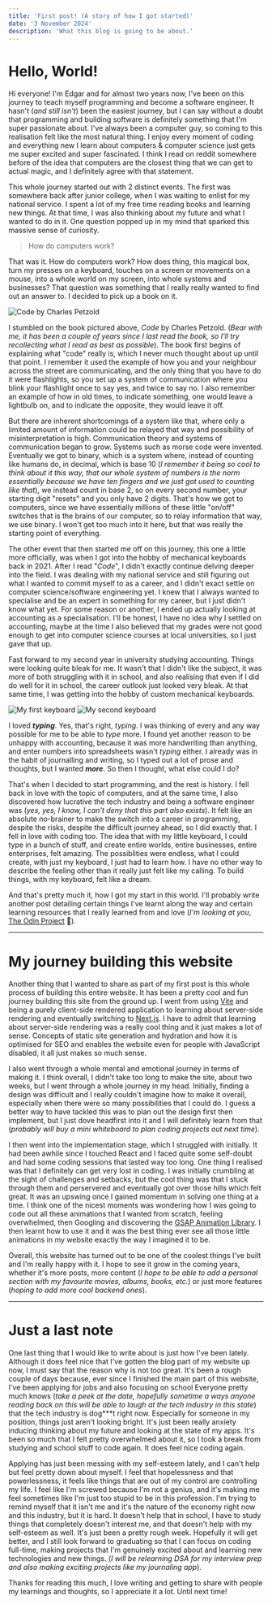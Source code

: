 ```yaml
---
title: 'First post! (A story of how I got started)'
date: '3 November 2024'
description: 'What this blog is going to be about.'
---
```

# Hello, World! 
Hi everyone! I'm Edgar and for almost two years now, I've been on this journey to teach myself programming and become a software engineer. 
It hasn't \(*and still isn't*\) been the easiest journey, but I can say without a doubt that programming and building software is definitely something 
that I'm super passionate about. I've always been a computer guy, so coming to this realisation felt like the most natural thing.
I enjoy every moment of coding and everything new I learn about computers \& computer science just gets me super excited and super fascinated. 
I think I read on reddit somewhere before of the idea that computers are the closest thing that we can get to actual magic, and I definitely agree 
with that statement. 

This whole journey started out with 2 distinct events. The first was somewhere back after junior college, when I was waiting to enlist for my national service.
I spent a lot of my free time reading books and learning new things. At that time, I was also thinking about my future and what I wanted to do in 
it. One question popped up in my mind that sparked this massive sense of curiosity. 

> How do computers work?

That was it. How do computers work? How does thing, this magical box, turn my presses on a keyboard, touches on a screen or movements on a mouse, 
into a whole world on my screen, into whole systems and businesses? That question was something that I really really wanted to find out an answer to. 
I decided to pick up a book on it. 

![Code by Charles Petzold](/blog-images/books/code.webp)

I stumbled on the book pictured above, *Code* by Charles Petzold. \(*Bear with me, it has been a couple of years since I last read the book, so I'll try
recollecting what I read as best as possible*\). The book first begins of explaining what "code" really is, which I never much thought about up until that 
point. I remember it used the example of how you and your neighbour across the street are communicating, and the only thing that you have to do it were 
flashlights, so you set up a system of communication where you blink your flashlight once to say yes, and twice to say no. I also remember an example of how
in old times, to indicate something, one would leave a lightbulb on, and to indicate the opposite, they would leave it off. 

But there are inherent shortcomings of a system like that, where only a limited amount of information could be relayed that way and possibility of misinterpretation is high. 
Communication theory and systems of communication began to grow. Systems such as morse code were invented. Eventually we got to binary, which is a system where, instead of 
counting like humans do, in decimal, which is base 10 \(*I remember it being so cool to think about it this way, that our whole system of numbers is the norm
essentially because we have ten fingers and we just got used to counting like that*\), we instead count in base 2, so on every second number, your starting digit 
"resets" and you only have 2 digits. That's how we got to computers, since we have essentially millions of these little "on/off" switches that is the brains of our computer, 
so to relay information that way, we use binary. I won't get too much into it here, but that was really the starting point of everything. 

The other event that then started me off on this journey, this one a little more officially, was when I got into the hobby of mechanical keyboards back in 2021. 
After I read "*Code*", I didn't exactly continue delving deeper into the field. I was dealing with my national service and still figuring out what I wanted to 
commit myself to as a career, and I didn't exact settle on computer science/software engineering yet. I knew that I always wanted to specialise and be an 
expert in something for my career, but I just didn't know what yet. For some reason or another, I ended up actually looking at accounting as a specialisation. 
I'll be honest, I have no idea why I settled on accounting, maybe at the time I also believed that my grades were not good enough to get into computer science 
courses at local universities, so I just gave that up. 

Fast forward to my second year in university studying accounting. Things were looking quite bleak for me. It wasn't that I didn't like the subject, it was more of 
both struggling with it in school, and also realising that even if I did do well for it in school, the career outlook just looked very bleak. At that same time, 
I was getting into the hobby of custom mechanical keyboards.

![My first keyboard](/blog-images/first-keyboard.webp)
![My second keyboard](/blog-images/second-keyboard.webp)

I loved ***typing***. Yes, that's right, *typing*. I was thinking of every and any way possible for me to be able to *type* more. I found yet another 
reason to be unhappy with accounting, because it was more handwriting than anything, and enter numbers into spreadsheets wasn't *typing* either. I already was 
in the habit of journalling and writing, so I typed out a lot of prose and thoughts, but I wanted ***more***. So then I thought, what else could I do? 

That's when I decided to start programming, and the rest is history. I fell back in love with the topic of computers, and at the same time, I also discovered 
how lucrative the tech industry and being a software engineer was \(*yes, yes, I know, I can't deny that this part also exists*\). It felt like an absolute 
no-brainer to make the switch into a career in programming, despite the risks, despite the difficult journey ahead, so I did exactly that. I fell in love with 
coding too. The idea that with my little keyboard, I could type in a bunch of stuff, and create entire worlds, entire businesses, entire enterprises, felt amazing. 
The possiblities were endless, what I could create, with just my keyboard, I just had to learn how. I have no other way to describe the feeling other than 
it really just felt like my calling. To build things, with my keyboard, felt like a dream.

And that's pretty much it, how I got my start in this world. I'll probably write another post detailing certain things I've learnt along the way and certain 
learning resources that I really learned from and love \(*I'm looking at you*, [The Odin Project](https://www.theodinproject.com/) 👀\).

---

# My journey building this website
Another thing that I wanted to share as part of my first post is this whole process of building this entire website. 
It has been a pretty cool and fun journey building this site from the ground up. I went from using [Vite](https://vite.dev/) 
and being a purely client-side rendered application to learning about server-side rendering and eventually switching to 
[Next.js](https://nextjs.org/). I have to admit that learning about server-side rendering was a really cool thing and it 
just makes a lot of sense. Concepts of static site generation and hydration and how it is optimised for SEO and enables the 
website even for people with JavaScript disabled, it all just makes so much sense.

I also went through a whole mental and emotional journey in terms of making it. I think overall, I didn't take too long to make the 
site, about two weeks, but I went through a whole journey in my head. Initially, finding a design was difficult and I really 
couldn't imagine how to make it overall, especially when there were so many possibilities that I could do. I guess a better 
way to have tackled this was to plan out the design first then implement, but I just dove headfirst into it and I will 
definitely learn from that \(*probably will buy a mini whiteboard to plan coding projects out next time*\). 

I then went into the implementation stage, which I struggled with initially. It had been awhile since I touched React and I faced
quite some self-doubt and had some coding sessions that lasted way too long. One thing I realised was that I definitely can get very lost in coding. 
I was initially crumbling at the sight of challenges and setbacks, but the cool thing was that I stuck through them and perservered and eventually got over those hills which felt great. 
It was an upswing once I gained momentum in solving one thing at a time. I think one of the nicest moments was wondering how I was going to code out all these 
animations that I wanted from scratch, feeling overwhelmed, then Googling and discovering the [GSAP Animation Library](https://gsap.com/). I then learnt how to use it 
and it was the best thing ever see all those little animations in my website exactly the way I imagined it to be. 

Overall, this website has turned out to be one of the coolest things I've built and I'm really 
happy with it. I hope to see it grow in the coming years, whether it's more posts, more content \(*I hope to be able to 
add a personal section with my favourite movies, albums, books, etc.*\) or just more features \(*hoping to add more cool backend ones*\).

---

# Just a last note

One last thing that I would like to write about is just how I've been lately. 
Although it does feel nice that I've gotten the blog part of my website up now, I must say that the reason why is not too great. 
It's been a rough couple of days because, ever since I finished the main part of this website, I've been applying for jobs and also focusing on school
Everyone pretty much knows \(*take a peek at the date, hopefully sometime a ways anyone reading back on this will be able to laugh at the tech industry in this state*) 
that the tech industry is dog***t right now. Especially for someone in my position, things just aren't looking bright. It's just been really 
anxiety inducing thinking about my future and looking at the state of my apps. It's been so much that I felt pretty overwhelmed about it, so I took 
a break from studying and school stuff to code again. It does feel nice coding again.

Applying has just been messing with my self-esteem lately, and I can't help but feel pretty down about myself. I feel that hopelessness and that powerlessness, 
it feels like things that are out of my control are controlling my life. I feel like I'm screwed because I'm not a genius, and it's making me feel sometimes like I'm just 
too stupid to be in this profession. I'm trying to remind myself that it isn't me and it's the nature of the economy right now and this industry, but it is hard.
It doesn't help that in school, I have to study things that completely doesn't interest me, and that doesn't help with my self-esteem as well. 
It's just been a pretty rough week. Hopefully it will get better, and I still look forward to graduating so that I can focus on coding full-time, making 
projects that I'm genuinely excited about and learning new technologies and new things. \(*I will be relearning DSA for my interview prep and also making 
exciting projects like my journaling app*\). 

Thanks for reading this much, I love writing and getting to share with people my learnings and thoughts, so I appreciate it a lot. Until next time!


